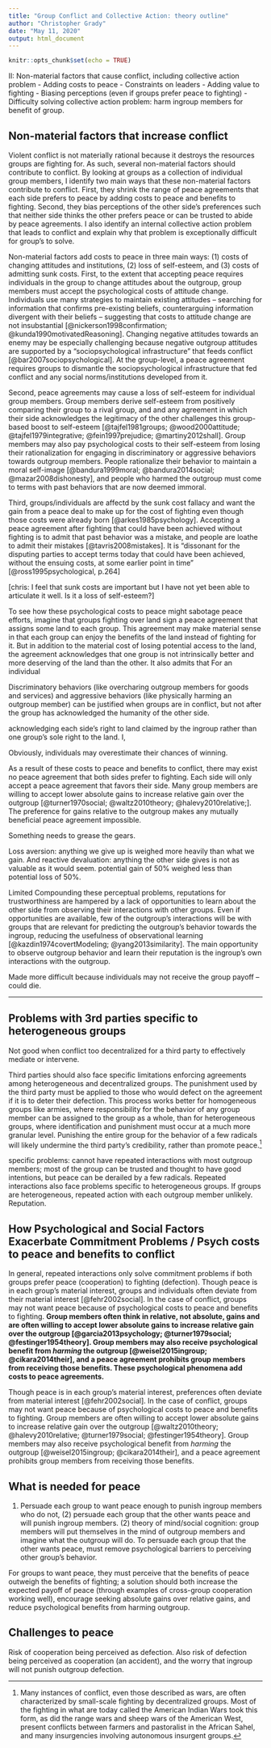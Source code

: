 ```yaml
---
title: "Group Conflict and Collective Action: theory outline"
author: "Christopher Grady"
date: "May 11, 2020"
output: html_document
---
```


```r
knitr::opts_chunk$set(echo = TRUE)
```

II: Non-material factors that cause conflict, including collective action problem
-	Adding costs to peace
    -	Constraints on leaders
-	Adding value to fighting
-	Biasing perceptions (even if groups prefer peace to fighting)
-	Difficulty solving collective action problem: harm ingroup members for benefit of group.

## Non-material factors that increase conflict

Violent conflict is not materially rational because it destroys the resources groups are fighting for.  As such, several non-material factors should contribute to conflict.  By looking at groups as a collection of individual group members, I identify two main ways that these non-material factors contribute to conflict.  First, they shrink the range of peace agreements that each side prefers to peace by adding costs to peace and benefits to fighting.  Second, they bias perceptions of the other side's preferences such that neither side thinks the other prefers peace or can be trusted to abide by peace agreements.  I also identify an internal collective action problem that leads to conflict and explain why that problem is exceptionally difficult for group's to solve.

<!--costs to peace:
(1) self-esteem loss
(2) cost of losing justification for past aggressive/discriminatory behaviors
(3) general costs to attitude change: I thought those people were bad, now we're supposed to work with them?
(4) cost of changing norms/institutions that discriminated against the outgroup.
(5) domestic audience costs to leaders?
(6) making peace with an enemy?
(7) sunk cost fallacy / "dissonant...to accept terms today that could have been achieved, without the ensuing costs...,at some earlier point in time."-->

Non-material factors add costs to peace in three main ways: (1) costs of changing attitudes and institutions, (2) loss of self-esteem, and (3) costs of admitting sunk costs.  First, to the extent that accepting peace requires individuals in the group to change attitudes about the outgroup, group members must accept the psychological costs of attitude change.  Individuals use many strategies to maintain existing attitudes -- searching for information that confirms pre-existing beliefs, counterarguing information divergent with their beliefs -- suggesting that costs to attitude change are not insubstantial [@nickerson1998confirmation; @kunda1990motivatedReasoning].  Changing negative attitudes towards an enemy may be especially challenging because negative outgroup attitudes are supported by a "sociopsychological infrastructure" that feeds conflict [@bar2007sociopsychological].  At the group-level, a peace agreement requires groups to dismantle the sociopsychological infrastructure that fed conflict and any social norms/institutions developed from it.

Second, peace agreements may cause a loss of self-esteem for individual group members.  Group members derive self-esteem from positively comparing their group to a rival group, and and any agreement in which their side acknowledges the legitimacy of the other challenges this group-based boost to self-esteem [@tajfel1981groups; @wood2000attitude; @tajfel1979integrative; @fein1997prejudice; @martiny2012shall].  Group members may also pay psychological costs to their self-esteem from losing their rationalization for engaging in discriminatory or aggressive behaviors towards outgroup members.  People rationalize their behavior to maintain a moral self-image [@bandura1999moral; @bandura2014social; @mazar2008dishonesty], and people who harmed the outgroup must come to terms with past behaviors that are now deemed immoral.

Third, groups/individuals are affectd by the sunk cost fallacy and want the gain from a peace deal to make up for the cost of fighting even though those costs were already born [@arkes1985psychology].  Accepting a peace agreement after fighting that could have been achieved without fighting is to admit that past behavior was a mistake, and people are loathe to admit their mistakes [@tavris2008mistakes].  It is "dissonant for the disputing parties to accept terms today that could have been achieved, without the ensuing costs, at some earlier point in time" [@ross1995psychological, p.264]

[chris: I feel that sunk costs are important but I have not yet been able to articulate it well. Is it a loss of self-esteem?]

<!--Example of costs to peace -->
To see how these psychological costs to peace might sabotage peace efforts, imagine that groups fighting over land sign a peace agreement that assigns some land to each group.  This agreement may make material sense in that each group can enjoy the benefits of the land instead of fighting for it.  But in addition to the material cost of losing potential access to the land, the agreement acknowledges that one group is not intrinsically better and more deserving of the land than the other.  It also admits that For an individual 

Discriminatory behaviors (like overcharing outgroup members for goods and services) and aggressive behaviors (like physically harming an outgroup member) can be justified when groups are in conflict, but not after the group has acknowledged the humanity of the other side.  

acknowledging each side's right to land claimed by the ingroup rather than one group's sole right to the land.   I, 


<!--Benefit to fighting-->
Obviously, individuals may overestimate their chances of winning.

<!--Costs to peace, benefits to fighting: no possible peace agreements -->
As a result of these costs to peace and benefits to conflict, there may exist no peace agreement that both sides prefer to fighting.  Each side will only accept a peace agreement that favors their side.  Many group members are willing to accept lower absolute gains to increase relative gain over the outgroup [@turner1970social; @waltz2010theory; @halevy2010relative;].  The preference for gains relative to the outgroup makes any mutually beneficial peace agreement impossible.  



<!--Bias perceptions-->
Something needs to grease the gears.

Loss aversion: anything we give up is weighed more heavily than what we gain.  And reactive devaluation: anything the other side gives is not as valuable as it would seem.
potential gain of 50% weighed less than potential loss of 50%.

<!--Limited opportunities for interaction -->
Limited Compounding these perceptual problems, reputations for trustworthiness are hampered by a lack of opportunities to learn about the other side from observing their interactions with other groups.  Even if opportunities are available, few of the outgroup's interactions will be with groups that are relevant for predicting the outgroup's behavior towards the ingroup, reducing the usefulness of observational learning [@kazdin1974covertModeling; @yang2013similarity]. The main opportunity to observe outgroup behavior and learn their reputation is the ingroup's own interactions with the outgroup.

<!--Problem of collective action -->

Made more difficult because individuals may not receive the group payoff -- could die.












**********

## Problems with 3rd parties specific to heterogeneous groups

Not good when conflict too decentralized for a third party to effectively mediate or intervene.

Third parties should also face specific limitations enforcing agreements among heterogeneous and decentralized groups.  The punishment used by the third party must be applied to those who would defect on the agreement if it is to deter their defection.  This process works better for homogeneous groups like armies, where responsibility for the behavior of any group member can be assigned to the group as a whole, than for heterogeneous groups, where identification and punishment must occur at a much more granular level.  Punishing the entire group for the behavior of a few radicals will likely undermine the third party's credibility, rather than promote peace.^[Many instances of conflict, even those described as wars, are often characterized by small-scale fighting by decentralized groups.  Most of the fighting in what are today called the American Indian Wars took this form, as did the range wars and sheep wars of the American West, present conflicts between farmers and pastoralist in the African Sahel, and many insurgencies involving autonomous insurgent groups.]

specific problems: cannot have repeated interactions with most outgroup members; most of the group can be trusted and thought to have good intentions, but peace can be derailed by a few radicals.
Repeated interactions also face problems specific to heterogeneous groups.  If groups are heterogeneous, repeated action with each outgroup member unlikely.  Reputation.



## How Psychological and Social Factors Exacerbate Commitment Problems / Psych costs to peace and benefits to conflict

In general, repeated interactions only solve commitment problems if both groups prefer peace (cooperation) to fighting (defection).  Though peace is in each group's material interest, groups and individuals often deviate from their material interest [@fehr2002social].  In the case of conflict, groups may not want peace because of psychological costs to peace and benefits to fighting.  **Group members often think in relative, not absolute, gains and are often willing to accept lower absolute gains to increase relative gain over the outgroup [@garcia2013psychology; @turner1979social; @festinger1954theory].  Group members may also receive psychological benefit from _harming_ the outgroup [@weisel2015ingroup; @cikara2014their], and a peace agreement prohibits group members from receiving those benefits.  These psychological phenomena add costs to peace agreements.**

Though peace is in each group's material interest, preferences often deviate from material interest [@fehr2002social].  In the case of conflict, groups may not want peace because of psychological costs to peace and benefits to fighting.  Group members are often willing to accept lower absolute gains to increase relative gain over the outgroup [@waltz2010theory; @halevy2010relative; @turner1979social; @festinger1954theory].  Group members may also receive psychological benefit from _harming_ the outgroup [@weisel2015ingroup; @cikara2014their], and a peace agreement prohibits group members from receiving those benefits.


## What is needed for peace

(1) Persuade each group to want peace enough to punish ingroup members who do not, (2) persuade each group that the other wants peace and will punish ingroup members.  (2) theory of mind/social cognition: group members will put themselves in the mind of outgroup members and imagine what the outgroup will do.  To persuade each group that the other wants peace, must remove psychological barriers to perceiving other group's behavior. 

For groups to want peace, they must perceive that the benefits of peace outweigh the benefits of fighting; a solution should both increase the expected payoff of peace (through examples of cross-group cooperation working well), encourage seeking absolute gains over relative gains, and reduce psychological benefits from harming outgroup.


## Challenges to peace

Risk of cooperation being perceived as defection.  Also risk of defection being perceived as cooperation (an accident), and the worry that ingroup will not punish outgroup defection.




